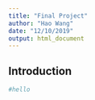 ```yaml
---
title: "Final Project"
author: "Hao Wang"
date: "12/10/2019"
output: html_document
---
```


## Introduction

```r
#hello
```
